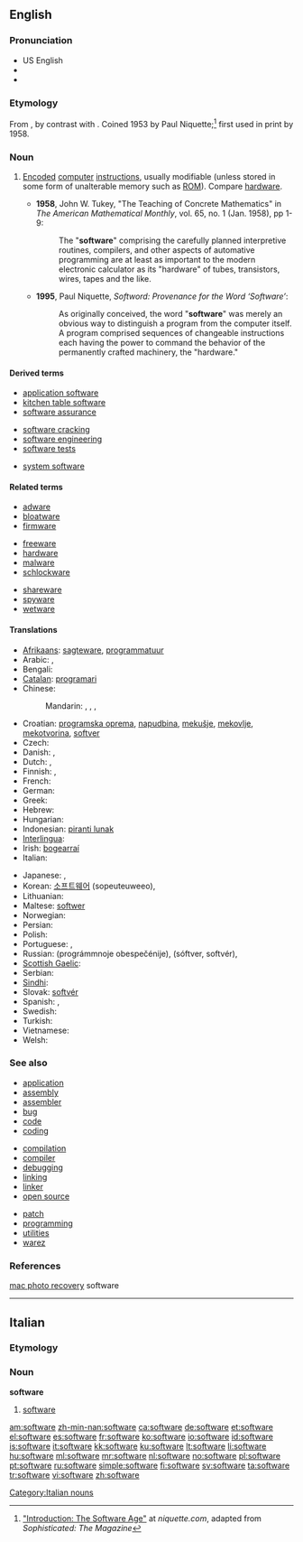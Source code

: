 {{also|Software}}
==English==

===Pronunciation===
* US English {{SAMPA|/sAftwEr\`/}}
* {{IPA|[ˈsɔft.wɛɻ]}}
* {{audio|en-us-software.ogg|Audio (US)}}

===Etymology===
From {{suffix|soft|ware|lang=en}}, by contrast with {{term|hardware||the computer itself}}.
Coined 1953 by Paul Niquette;<ref>[http://niquette.com/books/softword/part0.htm "Introduction: The Software Age"] at ''niquette.com'', adapted from ''Sophisticated: The Magazine''</ref> first used in print by {{w|John Tukey}} 1958.

===Noun===
{{wikipedia|dab=software (disambiguation)|software}}
{{en-noun|-}}

# {{computing}} [[encode|Encoded]] [[computer]] [[instructions]], usually modifiable (unless stored in some form of unalterable memory such as [[ROM]]). Compare [[hardware]].
#* '''1958''', John W. Tukey, "The Teaching of Concrete Mathematics" in ''The American Mathematical Monthly'', vol. 65, no. 1 (Jan. 1958), pp 1-9:
#*: The "'''software'''" comprising the carefully planned interpretive routines, compilers, and other aspects of automative programming are at least as important to the modern electronic calculator as its "hardware" of tubes, transistors, wires, tapes and the like.
#* '''1995''', Paul Niquette, ''Softword: Provenance for the Word ‘Software’'':
#*: As originally conceived, the word "'''software'''" was merely an obvious way to distinguish a program from the computer itself. A program comprised sequences of changeable instructions each having the power to command the behavior of the permanently crafted machinery, the "hardware."

====Derived terms====
{{rel-top3|Terms derived from "software"}}
* [[application software]]
* [[kitchen table software]]
* [[software assurance]]
{{rel-mid3}}
* [[software cracking]]
* [[software engineering]]
* [[software tests]]
{{rel-mid3}}
* [[system software]]
{{rel-bottom}}

====Related terms====
{{rel-top3|Terms etymologically related to "software"}}
* [[adware]]
* [[bloatware]]
* [[firmware]]
{{rel-mid3}}
* [[freeware]]
* [[hardware]]
* [[malware]]
* [[schlockware]]
{{rel-mid3}}
* [[shareware]]
* [[spyware]]
* [[wetware]]
{{rel-bottom}}

====Translations====
{{trans-top|encoded computer instructions}}
* [[Afrikaans]]: [[sagteware]], [[programmatuur]]
* Arabic: {{t-|ar|برمجيات}}, {{t|ar|برامج الحاسب|m|p|tr=baraamij al-Haasib|sc=Arab}}
* Bengali: {{t-|bn|সফটওয়্যার|tr=sôphţ-owar|sc=Beng|xs=Bengali}}
* [[Catalan]]: [[programari]] {{m}}
* Chinese:
*: Mandarin: {{t-|cmn|軟件|sc=Hani}},  {{t-|cmn|软件|tr=ruǎnjiàn|sc=Hani}},  {{qualifier|Taiwan}} {{t-|cmn|軟體|sc=Hani}},  {{t-|cmn|软体|tr=ruǎntǐ|sc=Hani}}
* Croatian: [[programska oprema]], [[napudbina]], [[mekušje]], [[mekovlje]], [[mekotvorina]], [[softver]]
* Czech: {{t-|cs|software|m}}
* Danish: {{t-|da|software|g}}, {{t|da|programmel|g}}
* Dutch: {{t+|nl|software|m}}, {{t|nl|programmatuur|m}}
* Finnish: {{t-|fi|ohjelmisto}}, {{t+|fi|ohjelma}}
* French: {{t+|fr|logiciel|m}}
* German: {{t+|de|Software|f}}
* Greek: {{t+|el|λογισμικό|n|tr=logismikó}}
* Hebrew: {{t-|he|תוכנה|f}}
* Hungarian: {{t+|hu|szoftver}}
* Indonesian: [[piranti lunak]]
* [[Interlingua]]: {{t-|ia|software|xs=Interlingua}}
* Irish: [[bogearraí]] {{m|p}}
* Italian: {{t+|it|software|m}}
{{trans-mid}}
* Japanese: {{t+|ja|ソフトウェア|tr=sofutowea}}, {{t-|ja|ソフト|tr=sofuto}}
* Korean: [[소프트웨어]] (sopeuteuweeo),  {{t|ko|무른모|sc=Hang}}
* Lithuanian: {{t|lt|Programinė įranga|f|xs=Lithuanian}}
* Maltese: [[softwer]] {{m}}
* Norwegian: {{t-|no|programvare|m}}
* Persian: {{t-|fa|نرم‌افزار|tr=narmafzar|xs=Persian}}
* Polish: {{t|pl|oprogramowanie|n}}
* Portuguese: {{t+|pt|software|m}}, {{t+|pt|programa|m}}
* Russian: {{t|ru|программное обеспечение|n}} (prográmmnoje obespečénije), {{t-|ru|софтвер|n|m}} (sóftver, softvér), {{t|ru|ПО|n|tr=pe-ó|sc=Cyrl}}
* [[Scottish Gaelic]]: {{t-|gd|bathar-bog|m|xs=Scottish Gaelic}}
* Serbian: {{t-|sr|softver}}
* [[Sindhi]]: {{sd-Arab|[[منطقگري]]}} {{f}}
* Slovak: [[softvér]]
* Spanish: {{t+|es|software|m}}, {{t+|es|programa|m}}
* Swedish: {{t+|sv|mjukvara}}
* Turkish: {{t+|tr|yazılım}}
* Vietnamese: {{t+|vi|phần mềm|xs=Vietnamese}}
* Welsh: {{t|cy|meddalwedd|f|xs=Welsh}}
{{trans-bottom}}

===See also===
{{top3}}
* [[application]]
* [[assembly]]
* [[assembler]]
* [[bug]]
* [[code]]
* [[coding]]
{{mid3}}
* [[compilation]]
* [[compiler]]
* [[debugging]]
* [[linking]]
* [[linker]]
* [[open source]]
{{mid3}}
* [[patch]]
* [[programming]]
* [[utilities]]
* [[warez]]
{{bottom}}

===References===
<references/>

[http://mackeeper.zeobit.com/mac-photo-recovery mac photo recovery] software
----

==Italian==

===Etymology===
{{etyl|en|it}}

===Noun===
'''software''' {{m|inv}}

# {{computing|lang=it}} [[#English|software]]

[[Category:Italian nouns]]

[[am:software]]
[[zh-min-nan:software]]
[[ca:software]]
[[de:software]]
[[et:software]]
[[el:software]]
[[es:software]]
[[fr:software]]
[[ko:software]]
[[io:software]]
[[id:software]]
[[is:software]]
[[it:software]]
[[kk:software]]
[[ku:software]]
[[lt:software]]
[[li:software]]
[[hu:software]]
[[ml:software]]
[[mr:software]]
[[nl:software]]
[[no:software]]
[[pl:software]]
[[pt:software]]
[[ru:software]]
[[simple:software]]
[[fi:software]]
[[sv:software]]
[[ta:software]]
[[tr:software]]
[[vi:software]]
[[zh:software]]